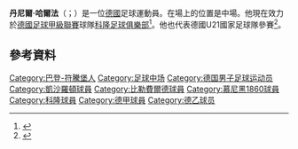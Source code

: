'''丹尼爾·哈爾法'''（{{lang-de|Daniel Halfar}}；{{bd|1988年|1月7日}}）是一位[[德國|德國]]足球運動員。在場上的位置是中場。他現在效力於[[德國足球甲級聯賽|德國足球甲級聯賽]]球隊[[科隆足球俱樂部|科隆足球俱樂部]]<ref>{{cite web | url = http://www.kicker.de/news/fussball/2bundesliga/vereine/2-bundesliga/2011-12/1860-muenchen-5/38891/spieler_daniel-halfar.html | title = Halfar, Daniel | language = de | publisher = kicker.de | accessdate = 30 July 2011 | archive-date = 2016-05-07 | archive-url = https://web.archive.org/web/20160507203302/http://www.kicker.de/news/fussball/2bundesliga/vereine/2-bundesliga/2011-12/1860-muenchen-5/38891/spieler_daniel-halfar.html | dead-url = no }}</ref>。他也代表德國U21國家足球隊參賽<ref>{{cite web | url = http://www.dfb.de/index.php?id=500109&no_cache=1&action=showPlayer&player=halfar_daniel&lang=D&cHash=e9147e7d37 | title = Nationalspieler Daniel Halfar | language = de | publisher = dfb.de | accessdate = 15 August 2010 | date = 10 February 2009 | deadurl = yes | archiveurl = https://web.archive.org/web/20110424180156/http://www.dfb.de/index.php?id=500109&no_cache=1&action=showPlayer&player=halfar_daniel&lang=D&cHash=e9147e7d37 | archivedate = 2011年4月24日 }}</ref>。
==參考資料==
{{Reflist}}

{{弗里茨·瓦尔特奖U17}}

{{DEFAULTSORT:Halfar, Daniel}}
[[Category:巴登-符騰堡人|Category:巴登-符騰堡人]]
[[Category:足球中场|Category:足球中场]]
[[Category:德国男子足球运动员|Category:德国男子足球运动员]]
[[Category:凱沙羅頓球員|Category:凱沙羅頓球員]]
[[Category:比勒費爾德球員|Category:比勒費爾德球員]]
[[Category:慕尼黑1860球員|Category:慕尼黑1860球員]]
[[Category:科隆球員|Category:科隆球員]]
[[Category:德甲球員|Category:德甲球員]]
[[Category:德乙球员|Category:德乙球员]]